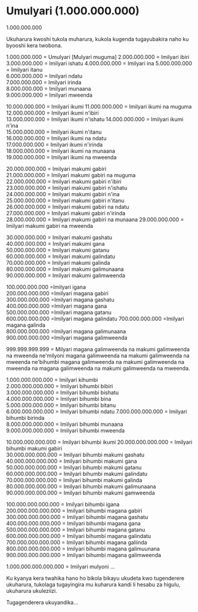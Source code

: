 # Umulyari (1.000.000.000)

1.000.000.000

Ukuharura kwoshi tukola muharura, kukola kugenda tugayubakira naho ku byooshi kera twobona.

1.000.000.000 = Umulyari [Mulyari muguma]
2.000.000.000 = Imilyari ibiri  
3.000.000.000 = Imilyari ishatu
4.000.000.000 = Imilyari ina
5.000.000.000 = Imilyari itanu  
6.000.000.000 = Imilyari ndatu  
7.000.000.000 = Imilyari irinda  
8.000.000.000 = Imilyari munaana  
9.000.000.000 = Imilyari mweenda

10.000.000.000 = Imilyari ikumi
11.000.000.000 = Imilyari ikumi na muguma  
12.000.000.000 = Imilyari ikumi n'ibiri  
13.000.000.000 = Imilyari ikumi n'ishatu
14.000.000.000 = Imilyari ikumi n'ina  
15.000.000.000 = Imilyari ikumi n'itanu  
16.000.000.000 = Imilyari ikumi na ndatu  
17.000.000.000 = Imilyari ikumi n'irinda  
18.000.000.000 = Imilyari ikumi na munaana  
19.000.000.000 = Imilyari ikumi na mweenda

20.000.000.000 = Imilyari makumi gabiri  
21.000.000.000 = Imilyari makumi gabiri na muguma  
22.000.000.000 = Imilyari makumi gabiri n'ibiri  
23.000.000.000 = Imilyari makumi gabiri n'ishatu  
24.000.000.000 = Imilyari makumi gabiri n'ina  
25.000.000.000 = Imilyari makumi gabiri n'itanu  
26.000.000.000 = Imilyari makumi gabiri na ndatu  
27.000.000.000 = Imilyari makumi gabiri n'irinda  
28.000.000.000 = Imilyari makumi gabiri na munaana
29.000.000.000 = Imilyari makumi gabiri na mweenda

30.000.000.000 = Imilyari makumi gashatu  
40.000.000.000 = Imilyari makumi gana  
50.000.000.000 = Imilyari makumi gatanu  
60.000.000.000 = Imilyari makumi galindatu  
70.000.000.000 = Imilyari makumi galinda  
80.000.000.000 = Imilyari makumi galimunaana  
90.000.000.000 = Imilyari makumi galimweenda

100.000.000.000 =Imilyari igana  
200.000.000.000 =Imilyari magana gabiri  
300.000.000.000 =Imilyari magana gashatu  
400.000.000.000 =Imilyari magana gana  
500.000.000.000 =Imilyari magana gatanu  
600.000.000.000 =Imilyari magana galindatu
700.000.000.000 =Imilyari magana galinda  
800.000.000.000 =Imilyari magana galimunaana  
900.000.000.000 =Imilyari magana galimweenda

999.999.999.999 = Milyari magana galimweenda na makumi galimweenda na mweenda ne'milyoni magana galimweenda na makumi galimweenda na mweenda ne'bihumbi magana galimweenda na makumi galimweenda na mweenda na magana galimweenda na makumi galimweenda na mweenda.

1.000.000.000.000 = Imilyari kihumbi  
2.000.000.000.000 = Imilyari bihumbi bibiri  
3.000.000.000.000 = Imilyari bihumbi bishatu  
4.000.000.000.000 = Imilyari bihumbi bina  
5.000.000.000.000 = Imilyari bihumbi bitanu  
6.000.000.000.000 = Imilyari bihumbi ndatu
7.000.000.000.000 = Imilyari bihumbi birinda  
8.000.000.000.000 = Imilyari bihumbi munaana  
9.000.000.000.000 = Imilyari bihumbi mweenda

10.000.000.000.000 = Imilyari bihumbi ikumi
20.000.000.000.000 = Imilyari bihumbi makumi gabiri  
30.000.000.000.000 = Imilyari bihumbi makumi gashatu  
40.000.000.000.000 = Imilyari bihumbi makumi gana  
50.000.000.000.000 = Imilyari bihumbi makumi gatanu  
60.000.000.000.000 = Imilyari bihumbi makumi galindatu  
70.000.000.000.000 = Imilyari bihumbi makumi galinda  
80.000.000.000.000 = Imilyari bihumbi makumi galimunaana  
90.000.000.000.000 = Imilyari bihumbi makumi gamweenda

100.000.000.000.000 = Imilyari bihumbi igana  
200.000.000.000.000 = Imilyari bihumbi magana gabiri  
300.000.000.000.000 = Imilyari bihumbi magana gashatu  
400.000.000.000.000 = Imilyari bihumbi magana gana  
500.000.000.000.000 = Imilyari bihumbi magana gatanu  
600.000.000.000.000 = Imilyari bihumbi magana galindatu  
700.000.000.000.000 = Imilyari bihumbi magana galiinda  
800.000.000.000.000 = Imilyari bihumbi magana galimuunana  
900.000.000.000.000 = Imilyari bihumbi magana galimweenda

1.000.000.000.000.000 = Imilyari mulyoni
...

Ku kyanya kera twahika hano ho bikola bikayu ukudeta kwo tugenderere ukuharura, tukolaga tugayingira mu kuharura kandi li hesabu za higulu, ukuharura ukuleziizi.

Tugagenderera ukuyandika...
